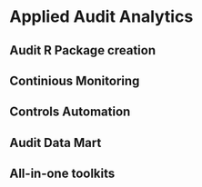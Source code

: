 # Applied Audit Analytics

## Audit R Package creation {#auditpackage}

## Continious Monitoring

## Controls Automation

## Audit Data Mart

## All-in-one toolkits